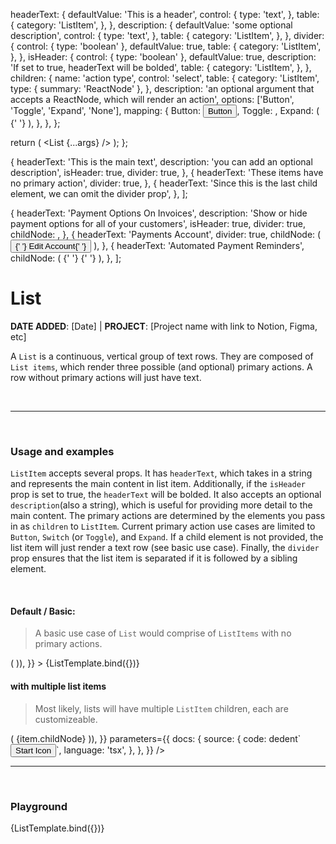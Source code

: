 

  headerText: {
    defaultValue: 'This is a header',
    control: {
      type: 'text',
    },
    table: {
      category: 'ListItem',
    },
  },
  description: {
    defaultValue: 'some optional description',
    control: {
      type: 'text',
    },
    table: {
      category: 'ListItem',
    },
  },
  divider: {
    control: { type: 'boolean' },
    defaultValue: true,
    table: {
      category: 'ListItem',
    },
  },
  isHeader: {
    control: { type: 'boolean' },
    defaultValue: true,
    description: 'If set to true, headerText will be bolded',
    table: {
      category: 'ListItem',
    },
  },
  children: {
    name: 'action type',
    control: 'select',
    table: {
      category: 'ListItem',
      type: { summary: 'ReactNode' },
    },
    description:
      'an optional argument that accepts a ReactNode, which will render an action',
    options: ['Button', 'Toggle', 'Expand', 'None'],
    mapping: {
      Button: <Button> Button </Button>,
      Toggle: <Switch />,
      Expand: (
        <IconButton>
          <ExpandMoreIcon />{' '}
        </IconButton>
      ),
    },
  },
};

<Meta
  title='Organism/List'
  component={List}
  argTypes={argTypes}
  subcomponents={ListItem}
/>

  return (
    <Box width='900px'>
      <List {...args} />
    </Box>
  );
};


  {
    headerText: 'This is the main text',
    description: 'you can add an optional description',
    isHeader: true,
    divider: true,
  },
  {
    headerText: 'These items have no primary action',
    divider: true,
  },
  {
    headerText:
      'Since this is the last child element, we can omit the divider prop',
  },
];

  {
    headerText: 'Payment Options On Invoices',
    description: 'Show or hide payment options for all of your customers',
    isHeader: true,
    divider: true,
    childNode: <Switch color='primary' />,
  },
  {
    headerText: 'Payments Account',
    divider: true,
    childNode: (
      <Button variant='primary' color='blue'>
        {' '}
        Edit Account{' '}
      </Button>
    ),
  },
  {
    headerText: 'Automated Payment Reminders',
    childNode: (
      <IconButton>
        {' '}
        <ExpandMoreIcon />{' '}
      </IconButton>
    ),
  },
];

# List

**DATE ADDED**: [Date] | **PROJECT**: [Project name with link to Notion, Figma, etc]

A `List` is a continuous, vertical group of text rows. They are composed of `List items`, which render
three possible (and optional) primary actions. A row without primary actions will just have text.

<br />

---

<br />

### Usage and examples

`ListItem` accepts several props. It has `headerText`, which takes in a string and represents the main content
in list item. Additionally, if the `isHeader` prop is set to true, the `headerText` will be bolded.
It also accepts an optional `description`(also a string), which is useful for providing more detail
to the main content. The primary actions are determined by the elements you pass in as `children` to `ListItem`.
Current primary action use cases are limited to `Button`, `Switch` (or `Toggle`), and `Expand`. If a child element
is not provided, the list item will just render a text row (see basic use case). Finally, the `divider` prop ensures that
the list item is separated if it is followed by a sibling element.

<br />

#### Default / Basic:

> A basic use case of `List` would comprise of `ListItems` with no primary actions.

<Canvas>
  <Story
    name='Basic'
    component={List}
    args={{
      children: listItems.map((item) => (
        <ListItem
          headerText={item.headerText}
          description={item.description}
          isHeader={item.isHeader}
          divider={item.divider}
        />
      )),
    }}
  >
    {ListTemplate.bind({})}
  </Story>
</Canvas>

#### with multiple list items

> Most likely, lists will have multiple `ListItem` children, each are customizeable.

<Canvas>
  <Story
    name='with multiple list items'
    component={List}
    args={{
      children: variantListItems.map((item) => (
        <ListItem
          headerText={item.headerText}
          description={item.description}
          isHeader={item.isHeader}
          divider={item.divider}
        >
          {item.childNode}
        </ListItem>
      )),
    }}
    parameters={{
      docs: {
        source: {
          code: dedent`
          <Button variant="primary" color="blue">
            Start Icon
          </Button>`,
          language: 'tsx',
        },
      },
    }}
  />
</Canvas>

<br />

---

<br />

### Playground

<Canvas>
  <Story
    name='Playground'
    args={{
      headerText: 'this is a header',
    }}
    component={List}
  >
    {ListTemplate.bind({})}
  </Story>
</Canvas>

<ArgsTable of={ListTemplate} story='Playground' />

